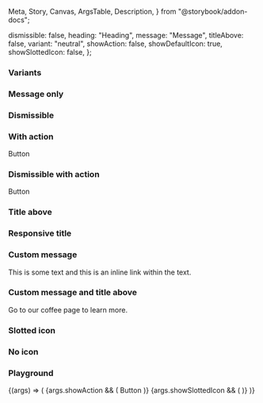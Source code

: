   Meta,
  Story,
  Canvas,
  ArgsTable,
  Description,
} from "@storybook/addon-docs";

<Meta title="Alert" component={IcAlert} />

<Description markdown={readme} />

  dismissible: false,
  heading: "Heading",
  message: "Message",
  titleAbove: false,
  variant: "neutral",
  showAction: false,
  showDefaultIcon: true,
  showSlottedIcon: false,
};

### Variants

<Canvas>
  <Story name="Variants">
    <IcAlert
      heading="Neutral"
      message="This alert is for displaying miscellaneous messages"
    />
    <IcAlert
      variant="info"
      heading="Info"
      message="This alert is for displaying information"
    />
    <IcAlert
      variant="error"
      heading="Error"
      message="This alert is for displaying errors"
    />
    <IcAlert
      variant="warning"
      heading="Warning"
      message="This alert is for displaying warnings"
    />
    <IcAlert
      variant="success"
      heading="Success"
      message="This alert is for displaying success messages. It has a very long message with lots of text which goes over multiple lines so the alert should expand as well to make sure it doesn't overflow"
    />
  </Story>
</Canvas>

### Message only

<Canvas>
  <Story name="Message only">
    <IcAlert message="This alert is for displaying miscellaneous messages" />
  </Story>
</Canvas>

### Dismissible

<Canvas>
  <Story name="Dismissible">
    <IcAlert
      heading="Neutral"
      message="This alert is for displaying miscellaneous messages"
      dismissible
    />
  </Story>
</Canvas>

### With action

<Canvas>
  <Story name="With action">
    <IcAlert
      heading="Neutral"
      message="This alert is for displaying miscellaneous messages"
    >
      <IcButton slot="action" variant="secondary">
        Button
      </IcButton>
    </IcAlert>
  </Story>
</Canvas>

### Dismissible with action

<Canvas>
  <Story name="Dismissible with action">
    <IcAlert
      heading="Neutral"
      message="This alert is for displaying miscellaneous messages"
      dismissible
    >
      <IcButton slot="action" variant="secondary">
        Button
      </IcButton>
    </IcAlert>
  </Story>
</Canvas>

### Title above

<Canvas>
  <Story name="Title above">
    <IcAlert
      heading="Neutral"
      message="This alert is for displaying miscellaneous messages"
      titleAbove
    />
  </Story>
</Canvas>

### Responsive title

<Canvas>
  <Story name="Responsive title">
    <IcAlert
      heading="This title is very long so should force the alert to add 'title-above'"
      message="This alert does not have 'title-above' added as a prop but it is forced to add it due to the length of the title"
    />
    <IcAlert
      variant="success"
      heading="Shorter title"
      message="Neither of these has 'title-above' set to true"
    />
  </Story>
</Canvas>

### Custom message

<Canvas>
  <Story name="Custom message">
    <IcAlert heading="This alert uses a custom message slot">
      <p slot="message">
        This is some text and
        <IcLink href="/" inline>
          this is an inline link
        </IcLink>
        within the text.
      </p>
    </IcAlert>
  </Story>
</Canvas>

### Custom message and title above

<Canvas>
  <Story name="Custom message and title above">
    <IcAlert heading="Want to know more about our coffee?" titleAbove>
      <span slot="message" style={{ font: "var(--ic-font-body)" }}>
        Go to our <IcLink href="/">coffee page</IcLink> to learn more.
      </span>
    </IcAlert>
  </Story>
</Canvas>

### Slotted icon

<Canvas>
  <Story name="Slotted icon">
      <IcAlert
        id="alert"
        heading="Neutral"
        message="This alert contains a slotted icon"
        showDefaultIcon="false"
      >
        <SlottedSVG
          slot="neutral-icon"
          xmlns="http://www.w3.org/2000/svg"
          height="24px"
          viewBox="0 0 24 24"
          width="24px"
          fill="#000000"
        >
          <path d="M0 0h24v24H0V0z" fill="none" />
          <path
            d="M17.65 6.35C16.2 4.9 14.21 4 12 4c-4.42 0-7.99 3.58-7.99 8s3.57 8 7.99 8c3.73 0 6.84-2.55 7.73-6h-2.08c-.82 2.33-3.04 4-5.65 4-3.31 0-6-2.69-6-6s2.69-6 6-6c1.66 0 3.14.69 4.22 1.78L13 11h7V4l-2.35 2.35z"
          />
        </SlottedSVG>
      </IcAlert>
  </Story>
</Canvas>

### No icon

<Canvas>
  <Story name="No icon">
      <IcAlert
        id="alert"
        heading="Neutral"
        message="This alert has no icon"
        showDefaultIcon="false"
      ></IcAlert>
  </Story>
</Canvas>

### Playground

<Canvas>
  <Story
    args={defaultArgs}
    argTypes={{
      variant: {
        options: [
          "neutral",
          "info",
          "warning",
          "error",
          "success",
        ],
        control: { type: "select" },
      },
    }}
    name="Playground"
  >
    {(args) => (
      <IcAlert
        dismissible={args.dismissible}
        variant={args.variant}
        heading={args.heading}
        message={args.message}
        titleAbove={args.titleAbove}
        showDefaultIcon={args.showDefaultIcon}
      >
        {args.showAction && (
          <IcButton slot="action" variant="secondary">
            Button
          </IcButton>
        )}
        {args.showSlottedIcon && (
        <SlottedSVG
          slot="neutral-icon"
          xmlns="http://www.w3.org/2000/svg"
          height="24px"
          viewBox="0 0 24 24"
          width="24px"
          fill="#000000"
        >
          <path d="M0 0h24v24H0V0z" fill="none" />
          <path
            d="M17.65 6.35C16.2 4.9 14.21 4 12 4c-4.42 0-7.99 3.58-7.99 8s3.57 8 7.99 8c3.73 0 6.84-2.55 7.73-6h-2.08c-.82 2.33-3.04 4-5.65 4-3.31 0-6-2.69-6-6s2.69-6 6-6c1.66 0 3.14.69 4.22 1.78L13 11h7V4l-2.35 2.35z"
          />
        </SlottedSVG>
        )}
      </IcAlert>
    )}
  </Story>
</Canvas>